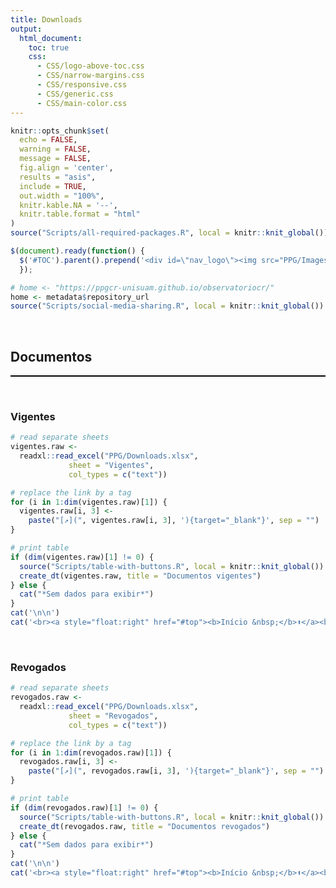 ```yaml
---
title: Downloads
output:
  html_document:
    toc: true
    css:
      - CSS/logo-above-toc.css
      - CSS/narrow-margins.css
      - CSS/responsive.css
      - CSS/generic.css
      - CSS/main-color.css
---
```


<!--install and/or load all R packages-->
```r
knitr::opts_chunk$set(
  echo = FALSE,
  warning = FALSE,
  message = FALSE,
  fig.align = 'center',
  results = "asis",
  include = TRUE,
  out.width = "100%",
  knitr.kable.NA = '--',
  knitr.table.format = "html"
)
source("Scripts/all-required-packages.R", local = knitr::knit_global())
```

<!--script for inserting LOGO ABOVE THE TOC-->
```js
$(document).ready(function() {
  $('#TOC').parent().prepend('<div id=\"nav_logo\"><img src="PPG/Images/logo-programa.png"></div>');
  });
```

<!--script for sharing-->
<p align="right">
```r
# home <- "https://ppgcr-unisuam.github.io/observatoriocr/"
home <- metadata$repository_url
source("Scripts/social-media-sharing.R", local = knitr::knit_global())
```
</p>

<br>

## **Documentos**

<!--script for generating HORIZONTAL LINE-->
<hr style="height:2px;border-width:0;color:black;background-color:black">

<br>

### **Vigentes** {#vigentes}

```r
# read separate sheets
vigentes.raw <-
  readxl::read_excel("PPG/Downloads.xlsx",
             sheet = "Vigentes",
             col_types = c("text"))

# replace the link by a tag
for (i in 1:dim(vigentes.raw)[1]) {
  vigentes.raw[i, 3] <-
    paste("[↗️](", vigentes.raw[i, 3], '){target="_blank"}', sep = "")
}

# print table
if (dim(vigentes.raw)[1] != 0) {
  source("Scripts/table-with-buttons.R", local = knitr::knit_global())
  create_dt(vigentes.raw, title = "Documentos vigentes")
} else {
  cat("*Sem dados para exibir*")
}
cat('\n\n')
cat('<br><a style="float:right" href="#top"><b>Início &nbsp;</b>⬆️</a><br>')
```

<br>

### **Revogados** {#revogados}

```r
# read separate sheets
revogados.raw <-
  readxl::read_excel("PPG/Downloads.xlsx",
             sheet = "Revogados",
             col_types = c("text"))

# replace the link by a tag
for (i in 1:dim(revogados.raw)[1]) {
  revogados.raw[i, 3] <-
    paste("[↗️](", revogados.raw[i, 3], '){target="_blank"}', sep = "")
}

# print table
if (dim(revogados.raw)[1] != 0) {
  source("Scripts/table-with-buttons.R", local = knitr::knit_global())
  create_dt(revogados.raw, title = "Documentos revogados")
} else {
  cat("*Sem dados para exibir*")
}
cat('\n\n')
cat('<br><a style="float:right" href="#top"><b>Início &nbsp;</b>⬆️</a><br>')
```

<br>
